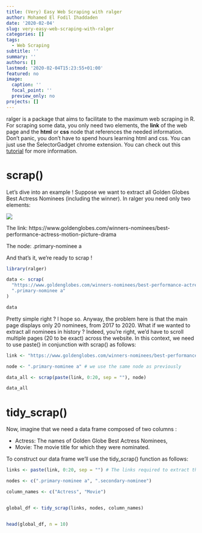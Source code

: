 ```yaml
---
title: (Very) Easy Web Scraping with ralger
author: Mohamed El Fodil Ihaddaden
date: '2020-02-04'
slug: very-easy-web-scraping-with-ralger
categories: []
tags:
  - Web Scraping
subtitle: ''
summary: ''
authors: []
lastmod: '2020-02-04T15:23:55+01:00'
featured: no
image:
  caption: ''
  focal_point: ''
  preview_only: no
projects: []
---
```


ralger is a package that aims to facilitate to the maximum web scraping in R. For scraping some data, you only need two elements, the **link** of the web page and the **html** or **css** node that references the needed information. Don’t panic, you don’t have to spend hours learning html and css. You can just use the SelectorGadget chrome extension. You can check out this [tutorial](https://www.youtube.com/watch?v=oqNTfWrGdbk) for more information.

# scrap()


Let’s dive into an example ! Suppose we want to extract all Golden Globes Best Actress Nominees (including the winner). In ralger you need only two elements:

![](https://media.giphy.com/media/KRMrrhE0BDXmE/giphy.gif)


The link: https://www.goldenglobes.com/winners-nominees/best-performance-actress-motion-picture-drama

The node: .primary-nominee a

And that’s it, we’re ready to scrap !

```r

library(ralger)

data <- scrap(
  "https://www.goldenglobes.com/winners-nominees/best-performance-actress-motion-picture-drama", 
  ".primary-nominee a"
)

data

```


Pretty simple right ? I hope so. Anyway, the problem here is that the main page displays only 20 nominees, from 2017 to 2020. What if we wanted to extract all nominees in history ? Indeed, you’re right, we’d have to scroll multiple pages (20 to be exact) across the website. In this context, we need to use paste() in conjunction with scrap() as follows:


```r
link <- "https://www.goldenglobes.com/winners-nominees/best-performance-actress-motion-picture-drama?page=" # Mind the change in the link structure "page=" 

node <- ".primary-nominee a" # we use the same node as previously

data_all <- scrap(paste(link, 0:20, sep = ""), node)

data_all
```

# tidy_scrap()


Now, imagine that we need a data frame composed of two columns :

- Actress: The names of Golden Globe Best Actress Nominees,
- Movie: The movie title for which they were nominated.

To construct our data frame we’ll use the tidy_scrap() function as follows:


```r

links <- paste(link, 0:20, sep = "") # The links required to extract the 350 observations

nodes <- c(".primary-nominee a", ".secondary-nominee")

column_names <- c("Actress", "Movie")


global_df <- tidy_scrap(links, nodes, column_names)


head(global_df, n = 10)


```

